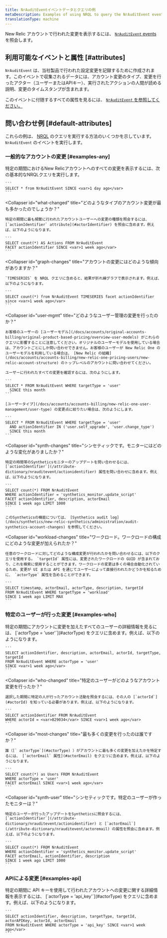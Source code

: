 ```yaml
---
title: NrAuditEventイベントデータとクエリの例
metaDescription: Examples of using NRQL to query the NrAuditEvent event and attributes.
translationType: machine
---
```


New Relic アカウントで行われた変更を表示するには、 [`NrAuditEvent` events](/docs/insights/use-insights-ui/manage-account-data/query-account-audit-logs-nrauditevent) を照会します。

## 利用可能なイベントと属性 [#attributes]

`NrAuditEvent` は、当社製品で行われた設定変更を記録するために作成されます。このイベントで収集されるデータには、アカウント変更のタイプ、変更を行ったアクター（ユーザーまたはAPIキー）、実行されたアクションの人間が読める説明、変更のタイムスタンプが含まれます。

このイベントに付随するすべての属性を見るには、 [`NrAuditEvent` を参照してください。](/attribute-dictionary/?event=NrAuditEvent)

## 問い合わせ例 [#default-attributes]

これらの例は、 [NRQL](/docs/insights/nrql-new-relic-query-language/nrql-resources/nrql-syntax-components-functions#sel-since) のクエリを実行する方法のいくつかを示しています。 `NrAuditEvent` のイベントを実行します。

### 一般的なアカウントの変更 [#examples-any]

<CollapserGroup>
  <Collapser
    id="all-changes"
    title="New Relicのアカウントにはどのような変更が加えられていますか？"
  >
    特定の期間におけるNew Relicアカウントへのすべての変更を表示するには、次の基本的なNRQLクエリを実行します。

    ```
    SELECT * from NrAuditEvent SINCE <var>1 day ago</var>
    ```
  </Collapser>

  <Collapser
    id="what-changed"
    title="どのようなタイプのアカウント変更が最も多かったのでしょうか？"
  >
    特定の期間に最も頻繁に行われたアカウントユーザーへの変更の種類を照会するには、 [`actionIdentifier` attribute](#actorIdentifier) を照会に含めます。例えば、以下のようになります。

    ```
    SELECT count(*) AS Actions FROM NrAuditEvent 
    FACET actionIdentifier SINCE <var>1 week ago</var>
    ```
  </Collapser>

  <Collapser
    id="graph-changes"
    title="アカウントの変更にはどのような傾向がありますか？"
  >
    `TIMESERIES` を NRQL クエリに含めると、結果が折れ線グラフで表示されます。例えば、以下のようになります。

    ```
    SELECT count(*) from NrAuditEvent TIMESERIES facet actionIdentifier since <var>1 week ago</var>
    ```
  </Collapser>

  <Collapser
    id="user-mgmt"
    title="どのようなユーザー管理の変更を行ったのか？"
  >
    お客様のユーザーの [ユーザーモデル](/docs/accounts/original-accounts-billing/original-product-based-pricing/overview-user-models) がこれらのクエリに影響することに注意してください。オリジナルのユーザーモデルを使用している場合は、アカウントごとにしか問い合わせできません。お客様のユーザーが New Relic One のユーザーモデルを利用している場合は、 [New Relic の組織](/docs/accounts/accounts-billing/new-relic-one-pricing-users/new-relic-account-structure) のトップレベルのアカウントに問い合わせてください。

    ユーザーに行われたすべての変更を確認するには、次のようにします。

    ```
    SELECT * FROM NrAuditEvent WHERE targetType = 'user' 
      SINCE this month
    ```

    [ユーザータイプ](/docs/accounts/accounts-billing/new-relic-one-user-management/user-type) の変更点に絞りたい場合は、次のようにします。

    ```
    SELECT * FROM NrAuditEvent WHERE targetType = 'user' 
      AND actionIdentifier IN ('user.self_upgrade', 'user.change_type') 
      SINCE this month
    ```
  </Collapser>

  <Collapser
    id="synth-changes"
    title="シンセティックです。モニターにはどのような変化がありましたか？"
  >
    特定の時間帯のSyntheticsモニターのアップデートを問い合わせるには、 [`actionIdentifier`](/attribute-dictionary/nrauditevent/actionidentifier) 属性を問い合わせに含めます。例えば、以下のようになります。

    ```
    SELECT count(*) FROM NrAuditEvent 
    WHERE actionIdentifier = 'synthetics_monitor.update_script' 
    FACET actionIdentifier, description, actorEmail 
    SINCE 1 week ago LIMIT 1000
    ```

    このSyntheticsの機能については、 [Synthetics audit log](/docs/synthetics/new-relic-synthetics/administration/audit-synthetics-account-changes) を参照してください。
  </Collapser>

  <Collapser
    id="workload-changes"
    title="ワークロード。ワークロードの構成にどのような変更が加えられたか？"
  >
    任意のワークロードに対してどのような構成変更が行われたかを問い合わせるには、以下のクエリを使用する。 `targetId` 属性には、変更されたワークロードの GUID が含まれており、これを検索に使用することができます。ワークロードの変更は多くの場合自動化されているため、変更が UI または API を通じてユーザーによって直接行われたかどうかを知るために、 `actorType` 属性を含めることができます。

    ```
    SELECT timestamp, actorEmail, actorType, description, targetId 
    FROM NrAuditEvent WHERE targetType = 'workload' 
    SINCE 1 week ago LIMIT MAX
    ```
  </Collapser>
</CollapserGroup>

### 特定のユーザーが行った変更 [#examples-who]

<CollapserGroup>
  <Collapser
    id="events-users"
    title="どのユーザーがどのようなアカウント変更をしたのか？"
  >
    特定の期間にアカウントに変更を加えたすべてのユーザーの詳細情報を見るには、 [`actorType = 'user'`](#actorType) をクエリに含めます。例えば、以下のようになります。

    ```
    SELECT actionIdentifier, description, actorEmail, actorId, targetType, targetId 
    FROM NrAuditEvent WHERE actorType = 'user' 
    SINCE <var>1 week ago</var>
    ```
  </Collapser>

  <Collapser
    id="who-changed"
    title="特定のユーザーがどのようなアカウント変更を行ったか？"
  >
    選択した期間に特定の人が行ったアカウント活動を照会するには、その人の [`actorId`](#actorId) を知っている必要があります。例えば、以下のようになります。

    ```
    SELECT actionIdentifier FROM NrAuditEvent 
    WHERE actorId = <var>829034</var> SINCE <var>1 week ago</var>
    ```
  </Collapser>

  <Collapser
    id="most-changes"
    title="最も多くの変更を行ったのは誰ですか？"
  >
    誰（[` actorType`](#actorType) ）がアカウントに最も多くの変更を加えたかを特定するには、 [`actorEmail` 属性](#actorEmail) をクエリに含めます。例えば、以下のようになります。

    ```
    SELECT count(*) as Users FROM NrAuditEvent 
    WHERE actorType = 'user' 
    FACET actorEmail SINCE <var>1 week ago</var>
    ```
  </Collapser>

  <Collapser
    id="synth-user"
    title="シンセティックです。特定のユーザーが作ったモニターは？"
  >
    特定のユーザーが行ったアップデートをSyntheticsに照会するには、 [`actionIdentifier`](/attribute-dictionary/nrauditevent/actionidentifier) と [`actorEmail`](/attribute-dictionary/nrauditevent/actoremail) の属性を照会に含めます。例えば、以下のようになります。

    ```
    SELECT count(*) FROM NrAuditEvent 
    WHERE actionIdentifier = 'synthetics_monitor.update_script' 
    FACET actorEmail, actionIdentifier, description 
    SINCE 1 week ago LIMIT 1000
    ```
  </Collapser>
</CollapserGroup>

### APIによる変更 [#examples-api]

<CollapserGroup>
  <Collapser
    id="events-api-key"
    title="APIキーを使ってどのようなアカウントの変更が行われましたか？"
  >
    特定の期間に API キーを使用して行われたアカウントへの変更に関する詳細情報を表示するには、 [`actorType = 'api_key'`](#actorType) をクエリに含めます。例えば、以下のようになります。

    ```
    SELECT actionIdentifier, description, targetType, targetId, actorAPIKey, actorId, actorEmail 
    FROM NrAuditEvent WHERE actorType = 'api_key' SINCE <var>1 week ago</var>
    ```
  </Collapser>
</CollapserGroup>

